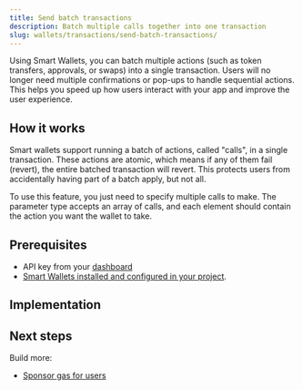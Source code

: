 ```yaml
---
title: Send batch transactions
description: Batch multiple calls together into one transaction
slug: wallets/transactions/send-batch-transactions/
---
```


Using Smart Wallets, you can batch multiple actions (such as token transfers, approvals, or swaps) into a single transaction. Users will no longer need multiple confirmations or pop-ups to handle sequential actions. This helps you speed up how users interact with your app and improve the user experience.

## How it works

Smart wallets support running a batch of actions, called "calls", in a single transaction. These actions are atomic, which means if any of them fail (revert), the entire batched transaction will revert. This protects users from accidentally having part of a batch apply, but not all.

To use this feature, you just need to specify multiple calls to make. The parameter type accepts an array of calls, and each element should contain the action you want the wallet to take.

## Prerequisites

- API key from your [dashboard](https://dashboard.alchemy.com/apps)
- [Smart Wallets installed and configured in your project](/docs/wallets/pages/react/setup.mdx).

## Implementation

<Tabs>
  <Tab title="React">
    <Markdown src="react.mdx" />
  </Tab>
  <Tab title="JavaScript">
    <Markdown src="client.mdx" />
  </Tab>
  <Tab title="API">
    <Markdown src="api.mdx" />
  </Tab>
</Tabs>

## Next steps

Build more:

- [Sponsor gas for users](/docs/wallets/transactions/sponsor-gas/sponsor-gas)
